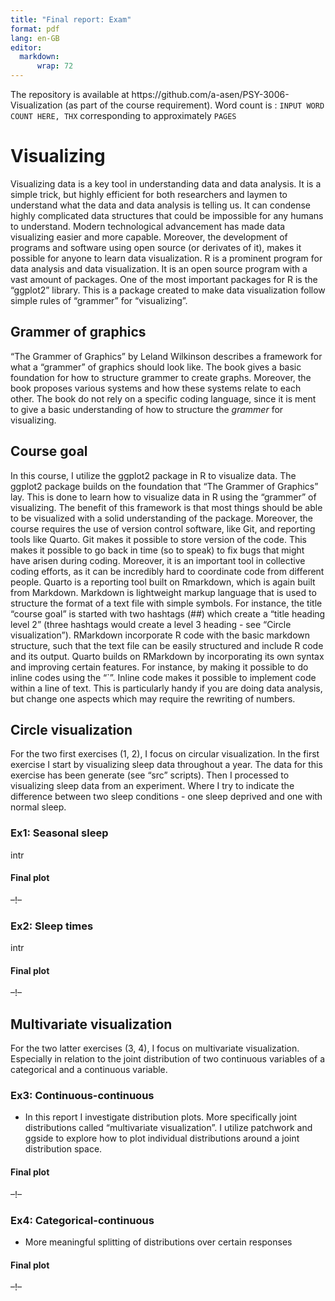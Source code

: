 ```yaml
---
title: "Final report: Exam"
format: pdf
lang: en-GB
editor: 
  markdown:
      wrap: 72
---
```


The repository is available at https://github.com/a-asen/PSY-3006-Visualization (as part of the course requirement). Word count is : ` INPUT WORD COUNT HERE, THX ` corresponding to approximately ` PAGES ` 

# Visualizing

Visualizing data is a key tool in understanding data and data analysis. It is a simple trick, but highly efficient for both researchers and laymen to understand what the data and data analysis is telling us. It can condense highly complicated data structures that could be impossible for any humans to understand. Modern technological advancement has made data visualizing easier and more capable. Moreover, the development of programs and software using open source (or derivates of it), makes it possible for anyone to learn data visualization. R is a prominent program for data analysis and data visualization. It is an open source program with a vast amount of packages. One of the most important packages for R is the "ggplot2" library. This is a package created to make data visualization follow simple rules of "grammer" for "visualizing". 

## Grammer of graphics

"The Grammer of Graphics" by Leland Wilkinson describes a framework for what a "grammer" of graphics should look like. The book gives a basic foundation for how to structure grammer to create graphs. Moreover, the book proposes various systems and how these systems relate to each other. The book do not rely on a specific coding language, since it is ment to give a basic understanding of how to structure the *grammer* for visualizing.


## Course goal

In this course, I utilize the ggplot2 package in R to visualize data. The ggplot2 package builds on the foundation that "The Grammer of Graphics" lay. This is done to learn how to visualize data in R using the "grammer" of visualizing. The benefit of this framework is that most things should be able to be visualized with a solid understanding of the package. Moreover, the course requires the use of version control software, like Git, and reporting tools like Quarto. Git makes it possible to store version of the code. This makes it possible to go back in time (so to speak) to fix bugs that might have arisen during coding. Moreover, it is an important tool in collective coding efforts, as it can be incredibly hard to coordinate code from different people. Quarto is a reporting tool built on Rmarkdown, which is again built from Markdown. Markdown is lightweight markup language that is used to structure the format of a text file with simple symbols. For instance, the title "course goal" is started with two hashtags (##) which create a "title heading level 2" (three hashtags would create a level 3 heading - see "Circle visualization"). RMarkdown incorporate R code with the basic markdown structure, such that the text file can be easily structured and include R code and its output. Quarto builds on RMarkdown by incorporating its own syntax and improving certain features. For instance, by making it possible to do inline codes using the "\`". Inline code makes it possible to implement code within a line of text. This is particularly handy if you are doing data analysis, but change one aspects which may require the rewriting of numbers. 


## Circle visualization
For the two first exercises (1, 2), I focus on circular visualization. In the first exercise I start by visualizing sleep data throughout a year. The data for this exercise has been generate (see "src" scripts). Then I processed to visualizing sleep data from an experiment. Where I try to indicate the difference between two sleep conditions - one sleep deprived and one with normal sleep. 

### Ex1: Seasonal sleep
intr

#### Final plot 
 --!--


### Ex2: Sleep times
 intr

#### Final plot
 --!--


## Multivariate visualization
For the two latter exercises (3, 4), I focus on multivariate visualization. Especially in relation to the joint distribution of two continuous variables of a categorical and a continuous variable.

### Ex3: Continuous-continuous
  - In this report I investigate distribution plots. More specifically joint distributions called "multivariate visualization". I utilize patchwork and ggside to explore how to plot individual distributions around a joint distribution space.

#### Final plot 
 --!--
  

### Ex4: Categorical-continuous
  - More meaningful splitting of distributions over certain responses 

#### Final plot 
 --!--








